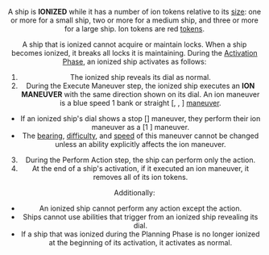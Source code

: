 <Header title="ion"/>

A ship is **IONIZED** while it has a number of ion tokens relative to
its [size](/article/Size): one or more for a small ship, two or more for a medium
ship, and three or more for a large ship. Ion tokens are red
[tokens](/article/Tokens).

<ImgCenter alt="Ion Token" src="/images/Ion_Token.webp"/>
<TextCenter text="Ion Token"/>

A ship that is ionized cannot acquire or maintain locks. When a ship becomes
ionized, it breaks all locks it is maintaining.
During the [Activation Phase](/article/Activation_Phase), an ionized ship activates as follows:

1. The ionized ship reveals its dial as normal.
2. During the Execute Maneuver step, the ionized ship executes an **ION MANEUVER** 
with the same direction shown on its dial. An ion maneuver
is a blue speed 1 bank or straight [<LeftBank/>, <Straight/>, <RightBank/>] [maneuver](/article/Maneuver).
* If an ionized ship's dial shows a stop [<Stationary/>] maneuver, they perform their ion
maneuver as a [1 <Straight/>] maneuver.
* The [bearing](/article/Bearing), [difficulty](/article/Difficulty), and [speed](/article/Speed) of this maneuver cannot be changed
unless an ability explicitly affects the ion maneuver.
3. During the Perform Action step, the ship can perform only the <Focus/> action.
4. At the end of a ship's activation, if it executed an ion maneuver, it removes
all of its ion tokens.

Additionally:

* An ionized ship cannot perform any action except the <Focus/> action.
* Ships cannot use abilities that trigger from an ionized ship revealing its
dial.
* If a ship that was ionized during the Planning Phase is no longer ionized at
the beginning of its activation, it activates as normal.